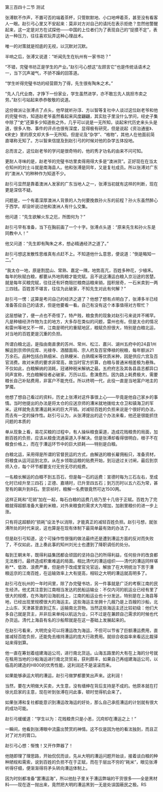 

第三百四十二节 测试

张溥默不作声，不置可否的端着茶杯，只管默默地、小口地呷着茶，甚至没有看客人一眼。赵引弓心里又不安起来：莫非对方对自己的请托在表示拒绝？忽然他警醒起来，这一定是对方在试探他――中国的上位者们为了表现自己的“捉摸不定”，表达一种压力，往往喜欢玩弄这种心理战术。

唯一的对策就是彻底的无视，以沉默对沉默。

半响之后，张溥又说道：“听闻先生在杭州有一家书坊？”

“不错，完璧书坊正是学生的产业。”赵引弓心想这“左顾言它”也是传统话语术之一，当下沉声凝气，不骄不躁的回答道。

“学生听得完璧书坊的经营颇为了得，先生很有陶朱之术。”

“先人几代业商，才挣下一份家业，学生虽然进学，亦不敢忘先人挑担市卖之劳。”赵引弓站起来恭恭敬敬的说道。

这份做派让张溥点了点头，他早就听孙淳、方以智等复社中人谈过这位赵老爷和他的完璧书坊，知道赵老爷虽然看起来风度翩翩，其实肚子里没什么学问，经史子集中除了“史”还算多少知道些之外，几乎可以说是一无所知，谈起宋代历史来头头是道，很多人物、事件的评点也很有深度，显得极有研究，但是说起《资治通鉴》、《宋史》里的原文却大多一无所知。但是论及“杂学”、“格物”，其他人在他面前简直堪称无知了。方以智来信提及到赵引弓的时候对他的杂学五体投地。

总而言之，这位赵老爷的学问是很奇特的，他的秀才功名的由来不问可知。

更耐人寻味的是，赵老爷的完璧书坊里卖得用得大多是“澳洲货”。正好现在在当太仓知州的刘士斗就是南海县人。他和张溥是同年，又是复社成员。所以张溥对广东的“澳洲人”的种种作为知道不少。

赵引弓显然是靠着澳洲人发家的广东当地人之一，张溥当初就有这样的判断，现在更是深信不疑。

问题是，一个有着深厚澳洲人背景的人为何要挽救孙火东的前程？孙火东虽然醉心于西学。却没听说过他和澳洲人有什么交集。

他问道：“先生欲解火东之厄，所图何为？”

赵引弓早有准备，当下在胸前画了一个十字。张溥点头道：“原来先生和孙火东是同教中人！”

他又问道：“先生即有陶朱之术，想必精通经济之道了。”

赵引弓想这发散性思维真有点赶不上。不知道他什么意思，便说道：“倒是略知一二。”

“我太仓一地，原是割昆山、常熟、嘉定一隅，地势高亢，百姓多种花，少植禾。每年的秋赋白粮，都要从外地购粮才能完赋。且不说这漕运白粮入京沿途的苦楚。就是每年买粮完赋，往往还有奸商阻拦粮商运粮来销，囤积居奇，一石米卖到一两三四钱。百姓苦不堪言，往往为此破家，不知先生对此有何解？”

赵引弓一愣：这算是考问自己的经济之道了？他想了想有点明白了，张溥多半已经准备答应自己的请求，但是他要看一看。自己有没有这个本事值得对方帮忙？

这层想破了，便一点也不奇怪了。特产贱，粮食贵的现象对赵引弓来说并不稀罕。凡是种植经济作物为主的地方，大多存在类似的问题，雷州也有。但是太仓的情况和雷州等地又不一样，江南是明代的重赋地区，粮赋负担很大，特别是白粮北运，对当地的百姓更是沉重的负担。

所谓白粮北运，是指由南直隶的苏州、常州、松江、嘉兴、湖州五府中的24县1州解运到京师供应库、光禄寺、酒醋面局、宗人府及百官俸禄的税粮，每年额派21万余石。品种包括白熟细米、白熟粳米、白熟糯米等优质米种，因是供应六宫及百官消费。故对米质的要求非常高，故当时官方折算，白粮与普通米相差极为悬殊。不仅如此，白粮解纳的消耗，冠诸种税米解纳之最。五府府志及其各县县志都异口同声宣称，充白粮解役者必破家。万历以后。愈演愈烈。因为路上耗费极大，需要粮长自己补贴费用，非富户不能充任。所以终明一代，此役一直是当地富户地主的梦魇。

他想了想自己看过的资料，历史上张溥对这件事很上心――毕竟是他自己家乡的事情。当时他提出的办法是将太仓的应送京师的漕米就地拨给太仓卫和镇海卫的军米。这样就免去里漕运耗米的巨大开销。对减轻百姓的负担来说是个很好的办法，而去有一定的操作性。赵引弓认为，从张溥提出的这个办法来看，他还是很能抓住问题的本质的

单从现象上看，易花买粮的过程中，有人操纵粮食渠道，造成花贱粮贵的局面，加剧百姓的负担，应该从粮食流通渠道入手解决。但是张溥却看得很明白，根子不在粮食价格上，而在于漕运环节中的巨大损耗――特别是白粮。

白粮北运，采用得是所谓的官督民运的方式，由解送的粮长雇佣船只，准备资材，将粮食从运河运到北京。从在乡领取运粮的贴费开始，到沿途过关讨闸，最后到京师入仓，每个环节都要支付无穷无尽的规费。

一名粮长解运的白粮不到五百石，但是每一石的运费：宣德时每为三石左右，至成化时已经升至三四石；正德、嘉靖时，已升至四五石；到万历时以五六石为常，甚至有的飙升到8石。至崇祯时，粮解一名费银竟然可达1500两。

这样正耗和“花销”加在一起，每石白粮的运费几倍乃至十几倍于正赋。百姓为了完粮就得超额准备大量的米粮，对外来粮食的需求大为增加，加剧里粮价的进一步上涨。

只有将这超额的“损耗”设法予以消除，才能真正的减轻百姓负担。赵引弓想，就张溥所处的时代来说，这也算是在现有体制下最简单最有效的办法了。

但是赵引弓知道，这个可操作性很强的做法最终还是遭到漕运方面的反对而失败了，不仅如此，连上奏此事的知州刘光士也遭到了降职调任的处分。

每到王朝末年，既得利益集团都会顽固的坚持自己的所得利益，任何些许的改良都无法推行。最终造成积重难返的局面。相比清代的漕运组织――清代的漕运同样堪称**、低效、浪费严重，但是终于改成里官兑官运，解放了在大明统治下苦于漕粮运京的江南百姓，在运输效率上大有提高，相较之大明的漕运就高明多了。

赵引弓在杭州的一年时间里，除了办完璧书坊，另一件事就是广泛的考察江南的民生经济。他尤其注意到江南相当发达的民船运输业：不仅内河的航运业已经有里了很大的规模，在外海的沿海航线上，江南的船运业也十分发达，特别是在上海县等地，已经出现里规模很大的海运主。这些海运主坐拥十几艘乃是上百艘的沙船，北上山东、天津甚至直到辽东，运输南北货物。当然这些海运主还比较初级：他们大多自己就是货主，并非后来单纯以航运为业，只不过是在兼顾自己需求的时候也代办货运。清代上海县有名的沙船帮就是在这一基础上发展起来的。

在赵引弓看来，大明完全可以将漕运改为海运，不但可以节省了巨额漕运费用，直接减轻百姓负担，还能免去维持漕运的庞大行政费用。就综合收益率来看远比裁驿站来得划算。

他一直在筹划着组建海运公司，进行南北货运。山海五路里的大有在上海的分号就在租用当地的沙船海运进行南北货贸易，获利颇丰，如果自己再组建海运公司，以临高的建造的H800的优秀性能，这利润还不是滚滚而来。

如果能够承运大明的漕运，赵引弓做梦都要笑出声来。这利润！

当然，要在大明做大买卖，大生意，没有缙绅在背后支持是不成的。他原本就在打徐光启家的主意，现在听到张溥在问此事，顿时觉得机会来了。

如果张溥和复社都能意识到漕运改海运的好处，那么自己承揽漕运的计划就有很大的成功可能。

赵引弓缓缓道：“学生以为：花贱粮贵只是小恙，沉疴却在漕运之上！”

一瞬间，他看到张溥眼中流露出赞赏的神情。这不仅是因为他的看法独到，而且正对了对方的胃口。

赵引弓心想：惭愧！又开作弊器了！

他随即理了理思路，开始侃侃而谈，先从大明的漕运问题开始谈，接着谈白粮的种种陋规和需索，说到百姓的负担不在于正赋，而在于层出不穷的“耗米”，眼见张溥听得仔细，便渐渐得将矛头转向漕运体制上。

因为时刻都准备“罢漕运海”，所以他肚子里关于漕运弊端的干货很多――全是黑材料――现在逐一抛出来，竟然把大明的漕运黑到一无是处误国蔽民之极。RS

